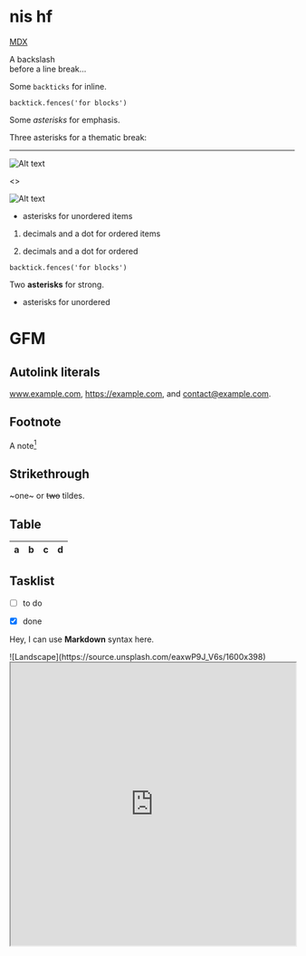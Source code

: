 # nis hf 

[MDX](https://mdxjs.com "title")

A backslash\
before a line break…

Some `backticks` for inline.

```tsx
backtick.fences('for blocks')
```

Some *asterisks* for emphasis.

Three asterisks for a thematic break:

***

![Alt text](/logo.png "title")

<>
  <p><img src="/logo.png" alt="Alt text" title="title" /></p>
</>

* asterisks for unordered items

1. decimals and a dot for ordered items
	
1. decimals and a dot for ordered

```tsx
backtick.fences('for blocks')
```

Two **asterisks** for strong.
* asterisks for unordered

# GFM

## Autolink literals

www.example.com, https://example.com, and contact@example.com.

## Footnote

A note[^1]

[^1]: Big note.

## Strikethrough

~one~ or ~~two~~ tildes.

## Table

| a | b  |  c |  d  |
| - | :- | -: | :-: |

## Tasklist

* [ ] to do
* [x] done

 

<Bleed>Hey, I can use **Markdown** syntax here.</Bleed>
 
<Bleed full>
  ![Landscape](https://source.unsplash.com/eaxwP9J_V6s/1600x398)
</Bleed>
 
<Bleed full>
  <iframe
    src="https://codesandbox.io/embed/swr-states-4une7"
    width="100%"
    height="500px"
    title="SWR-States"
  />
</Bleed>

<Bleed>
  <div className="bg-white dark:bg-neutral-800 px-16 py-10 text-center border">
    _There is nothing to writing. All you do is sit down at a typewriter and **bleed**._
    — Ernest Hemingway
  </div>
</Bleed>

## Hello MDX
 
 
  const [count, setCount] = useState(0)
  return (
    <button onClick={() => setCount(count + 1)}>
      {children}
      {count}
    </button>
  )
}
 
<Counter>**Clicks**: </Counter>

```js
console.log('hello, world')
```

```js {1,4-5} filename="lalal.js"
import { useState } from 'react'
 
function Counter() {
  const [count, setCount] = useState(0)
  return <button onClick={() => setCount(count + 1)}>{count}</button>
}
```

